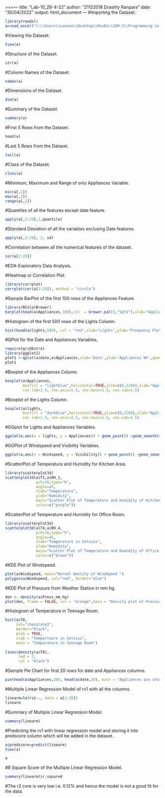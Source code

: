 ===---
title: "Lab-10_28-4-22"
author: "21122018 Drashty Ranpara"
date: "30/04/2022"
output: html_document
---
#Importing the Dataset.
```{r}
library(readxl)
a=read_excel("C:\\Users\\Lenovo\\Desktop\\MscDs\\SEM-2\\Programming in R\\energydata_complete.xlsx")
```

#Viewing the Dataset.
```{r}
View(a)
```

#Structure of the Dataset.
```{r}
str(a)
```
#Column Names of the Dataset.
```{r}
names(a)
```
#Dimensions of the Dataset.
```{r}
dim(a)
```
#Summary of the Dataset.
```{r}
summary(a)
```
#First 5 Rows from the Dataset.
```{r}
head(a)
```

#Last 5 Rows from the Dataset.
```{r}
tail(a)
```

#Class of the Dataset.
```{r}
class(a)
```
#Minimum, Maximum and Range of only Appliances Variable.
```{r}
min(a[,2])
max(a[,2])
range(a[,2])
```
#Quantiles of all the features except date feature.
```{r}
apply(a[,2:29],2,quantile)
```
#Standard Deviation of all the variables exclusing Date features.
```{r}
apply(a[,2:29], 2, sd)
```
#Correlation between all the numerical features of the dataset. 
```{r}
cor(a[2:28])
```
#EDA-Exploratory Data Analysis.

#Heatmap or Correlation Plot.
```{r}
library(corrplot)
corrplot(cor(a[2:29]), method = "circle")
```

#Sample BarPlot of the first 100 rows of the Appliances Feature.
```{r}
library(RColorBrewer)
barplot(head(a$Appliances,100),col  = brewer.pal(3,"Set1"),xlab="Appliances",main="Barplot of Appliances")
```

#Histogram of the first 500 rows of the Lights Column.
```{r}
hist(head(a$lights,500), col = "red",xlab="Lights",ylab="Frequency Plotting of Lights",main="Histogram of Lights")
```
#QPlot for the Date and Appliances Variables.
```{r}
require(gridExtra)
library(ggplot2)
plot1 <-qplot(a$date,a$Appliances,xlab='Date',ylab='Appliances Wh',geom="line",col="brown")+theme_grey(base_size = 18) 
plot1
```
#Boxplot of the Appliances Column.
```{r}
boxplot(a$Appliances,
        boxfill = "lightblue",horizontal=TRUE,ylim=c(0,1200),xlab="Appliances Wh",frame=F,
        cex.lab=1.5, cex.axis=1.5, cex.main=1.5, cex.sub=1.5)
```
#Boxplot of the Lights Column.
```{r}
boxplot(a$lights,
        boxfill = "darkblue",horizontal=TRUE,ylim=c(0,1200),xlab="Appliances Wh",frame=F,
        cex.lab=1.5, cex.axis=1.5, cex.main=1.5, cex.sub=1.5)
```
#GGplot for Lights and Appliances Variables.
```{r}
ggplot(a,aes(x = lights, y = Appliances)) + geom_point() +geom_smooth(method = "lm")
```

#GGPlot of Windspeed and Visibility Variables.
```{r}
ggplot(a,aes(x = Windspeed, y = Visibility)) + geom_point() +geom_smooth(method = "lm")
```
#ScatterPlot of Temperature and Humidity for Kitchen Area.
```{r}
library(scatterplot3d)
scatterplot3d(a$T1,a$RH_1,
              pch=16,type="h",
              angle=45,
              xlab="Temperature",
              ylab="Humidity",
              main="Scatter Plot of Temperature and Humidity of Kitchen Area",
              color=c("purple"))
```
#ScatterPlot of Temperature and Humidity for Office Room.
```{r}
library(scatterplot3d)
scatterplot3d(a$T4,a$RH_4,
              pch=16,type="h",
              angle=45,
              xlab="Temperature in Celsius",
              ylab="Humidity",
              main="Scatter Plot of Temperature and Humidity of Office Room",
              color=c("brown"))
```
#KDE Plot of Windspeed.
```{r}
plot(a$Windspeed, main="Kernel Density of WindSpeed ")
polygon(a$Windspeed, col="red", border="blue")
```
#KDE Plot of Pressure from Weather Station in mm hg.
```{r}
den <- density(a$Press_mm_hg)
plot(den, frame = FALSE, col = "orange",main = "Density plot of Pressure from Weather Station")
```
#Histogram of Temperature in Teenage Room.
```{r}
hist(a$T8, 
     col="chocolate3",
     border="black",
     prob = TRUE,
     xlab = "Tempertaure in Celsius",
     main = "Temperature in Teenage Room")
  
lines(density(a$T8),
      lwd = 2,
      col = "black")
```
#Sample Pie Chart for first 20 rows for date and Appliances columns.
```{r}
pie(head(a$Appliances,20), head(a$date,20), main = "Appliances pie chart", col = rainbow(length(a$Appliances)))
```
#Multiple Linear Regression Model of rv1 with all the columns.
```{r}
linearm=lm(rv1~., data = a[2:28])
linearm
```
#Summary of Multiple Linear Regression Model.
```{r}
summary(linearm)
```
#Predicting the rv1 with linear regression model and storing it into predscore column which will be added in the dataset..
```{r}
a$predscore=predict(linearm)
View(a)
```

```{r}
a
```

#R Square Score of the Multiple Linear Regression Model.
```{r}
summary(linearm)$r.squared
```
#The r2 core is very low i.e. 0.12% and hence the model is not a good fit for the data.

